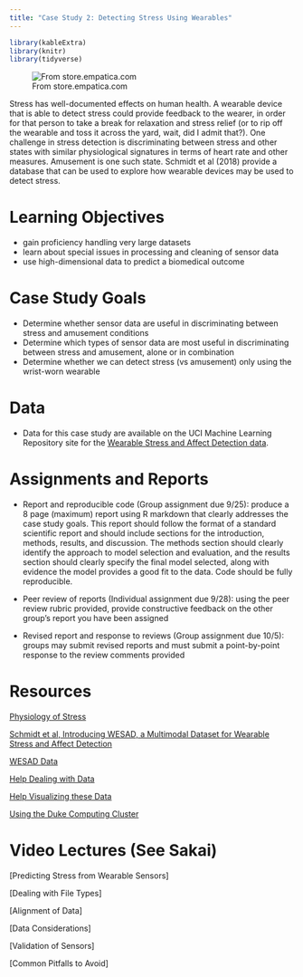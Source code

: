 ```yaml
---
title: "Case Study 2: Detecting Stress Using Wearables"
---
```


```r
library(kableExtra)
library(knitr)
library(tidyverse)
```

![From store.empatica.com](images/empatica.jpg)

Stress has well-documented effects on human health. A wearable device that is able to detect stress could provide feedback to the wearer, in order for that person to take a break for relaxation and stress relief (or to rip off the wearable and toss it across the yard, wait, did I admit that?). One challenge in stress detection is discriminating between stress and other states with similar physiological signatures in terms of heart rate and other measures.  Amusement is one such state.  Schmidt et al (2018) provide a database that can be used to explore how wearable devices may be used to detect stress.

# Learning Objectives

- gain proficiency handling very large datasets
- learn about special issues in processing and cleaning of sensor data
- use high-dimensional data to predict a biomedical outcome

# Case Study Goals

- Determine whether sensor data are useful in discriminating between stress and amusement conditions
- Determine which types of sensor data are most useful in discriminating between stress and amusement, alone or in combination
- Determine whether we can detect stress (vs amusement) only using the wrist-worn wearable



# Data

- Data for this case study are available on the UCI Machine Learning Repository site for the [Wearable Stress and Affect Detection data](https://archive.ics.uci.edu/ml/datasets/WESAD+%28Wearable+Stress+and+Affect+Detection%29).

# Assignments and Reports

- Report and reproducible code (Group assignment due 9/25): produce a 8 page (maximum) report using R markdown that clearly addresses the case study goals. This report should follow the format of a standard scientific report and should include sections for the introduction, methods, results, and discussion. The methods section should clearly identify the approach to model selection and evaluation, and the results section should clearly specify the final model selected, along with evidence the model provides a good fit to the data. Code should be fully reproducible.

- Peer review of reports (Individual assignment due 9/28): using the peer review rubric provided, provide constructive feedback on the other group's report you have been assigned

- Revised report and response to reviews (Group assignment due 10/5): groups may submit revised reports and must submit a point-by-point response to the review comments provided




# Resources

[Physiology of Stress](https://samples.jblearning.com/0763740411/Ch%202_Seaward_Managing%20Stress_5e.pdf)

[Schmidt et al, Introducing WESAD, a Multimodal Dataset for Wearable Stress and Affect Detection](https://doi.org/10.1145/3242969.3242985)

[WESAD Data](https://archive.ics.uci.edu/ml/datasets/WESAD%20%28Wearable%20Stress%20and%20Affect%20Detection%29)

[Help Dealing with Data](https://github.com/brinnaebent/Examples_WESAD)

[Help Visualizing these Data](https://github.com/Big-Ideas-Lab/DBDP/tree/master/DigitalBiomarkers-ExploratoryDataAnalysis/MissingDataAnalysis)

[Using the Duke Computing Cluster](https://rc.duke.edu/dcc/dcc-user-guide/#toc_0 )

# Video Lectures (See Sakai)

[Predicting Stress from Wearable Sensors]

[Dealing with File Types]

[Alignment of Data]

[Data Considerations]

[Validation of Sensors]

[Common Pitfalls to Avoid]




